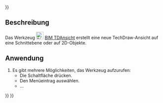 <languages/>
{{UnfinishedDocu{{#translation:}}}}

{{Docnav/de
|[[BIM_TDPage/de|TDBlatt]]
|[[BIM_SetWPFront/de|ArbeitsebeneVorderansicht]]
|[[BIM_Workbench/de|BIM]]
|IconR=BIM_TDPage.svg
|IconR=BIM_SetWPFront.svg
|IconC=Workbench_BIM.svg
}}

{{GuiCommand/de
|Name=BIM TDView
|Name/de=BIM TDAnsicht
|MenuLocation=Beschriftung → Ansicht einfügen
|Workbenches=[[BIM_Workbench/de|BIM]]
|Shortcut=ohne
|Version=1.0
|SeeAlso=
}}

<span id="Description"></span>
==Beschreibung==

Das Werkzeug [[Image:BIM_TDView.svg|24px]] [[BIM_TDView/de|BIM TDAnsicht]] erstellt eine neue TechDraw-Ansicht auf eine Schnittebene oder auf 2D-Objekte.

<span id="Usage"></span>
==Anwendung==

# Es gibt mehrere Möglichkeiten, das Werkzeug aufzurufen:
#* Die Schaltfläche {{Button|[[Image:BIM_TDView.svg|16px]] [[BIM_TDView/de|Ansicht einfügen]]}} drücken.
#* Den Menüeintrag {{MenuCommand|Beschriftung → [[Image:BIM_TDView.svg|16px]] Ansicht einfügen}} auswählen.
#* ...


{{Docnav/de
|[[BIM_TDPage/de|TDBlatt]]
|[[BIM_SetWPFront/de|ArbeitsebeneVorderansicht]]
|[[BIM_Workbench/de|BIM]]
|IconR=BIM_TDPage.svg
|IconR=BIM_SetWPFront.svg
|IconC=Workbench_BIM.svg
}}

{{BIM_Tools_navi{{#translation:}}}}
{{Userdocnavi{{#translation:}}}}